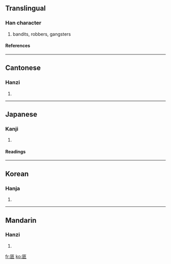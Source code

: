 ==Translingual==
===Han character===
{{Han char|rn=22|rad=匚|as=08|sn=10|four=7171<sub>1</sub>|canj=尸中一卜 (SLMY)}}
# bandits, robbers, gangsters
====References====
{{Han ref|kx=0153.450|dkj=02629|dj=0346.060|hdz=10087.010|uh=532A|ud=21290|bh=ADEA|bd=44522}}
----
==Cantonese==
===Hanzi===
{{yue-hanzi|jyut=|y=fei2}}
# {{defn|Cantonese}}
----
==Japanese==
===Kanji===
{{ja-kanji|grade=|rs=匚08}}
# {{defn|Japanese}} 
====Readings====
{{ja-readings|on=[[ひ]] (hi)|kun=[[はこ]] (hako), [[かたみ]] (katami), [[あらず]] (arazu)}}
----
==Korean==
===Hanja===
{{ko-hanja|hangeul=[[비]], [[분]]|rv=bi, bun|mr=pi, pun}}
# {{defn|Korean}}
----
==Mandarin==
===Hanzi===
{{cmn-hanzi|pin=[[fěi]] ([[fei3]])|wg=fei<sup>3</sup>}}
# {{defn|Mandarin}}

[[fr:匪]]
[[ko:匪]]